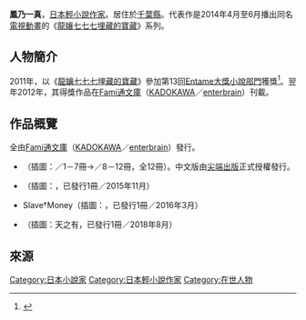 {{multiple issues|
{{Notability Unreferenced|time=2017-04-06T17:18:57+00:00}}
{{Primarysources|time=2017-04-06T17:18:57+00:00}}
}}
{{Infobox writer
| name = 鳳乃一真
| honorific_prefix = 
| honorific_suffix = 
| image = 
| image_size = 
| alt = 
| caption = 
| native_name = 
| native_name_lang = 
| kana = おおとりの かずま
| romaji = Ōtorino Kazuma
| zi = 
| hao = 
| pseudonym = 
| birth_name = 
| birth_date = 
| birth_place = 
| death_date = 
| death_place = 
| resting_place = 
| occupation = [[輕小說|輕小說作家]]
| language = [[日本語|日本語]]
| nationality = {{JPN}}
| ethnicity = 
| citizenship = 
| education = 
| alma_mater = 
| period = 2012年－
| genre = 
| subject =  
| movement = 
| notableworks = 《[[龍孃七七七埋藏的寶藏|龍孃七七七埋藏的寶藏]]》系列
| spouse = 
| partner = 
| children = 
| relatives = 
| awards = 第13回{{link-ja|娛樂大獎|えんため大賞}}
| signature = 
| signature_alt = 
| years_active = 
| module = 
| website = 
| portaldisp = 
}}
{{japanese|japanese=鳳乃 一真|kana=おおとりの かずま|romaji=Ōtorino Kazuma}}
{{小說}}
'''鳳乃一真'''，[[日本|日本]][[輕小說|輕小說作家]]。居住於[[千葉縣|千葉縣]]。代表作是2014年4月至6月播出同名[[電視動畫|電視動畫]]的《[[龍孃七七七埋藏的寶藏|龍孃七七七埋藏的寶藏]]》系列。

== 人物簡介 ==
2011年，以《[[龍孃七七七埋藏的寶藏|龍孃七七七埋藏的寶藏]]》參加第13回[[Entame大獎小說部門|Entame大獎小說部門]]獲獎<ref name="enter">{{Cite web|url=http://www.enterbrain.co.jp/entertainment/awards/13n.html|title=娛樂大獎|publisher=[[KADOKAWA|KADOKAWA]]／[[enterbrain|enterbrain]]|accessdate=2017-04-03|language=ja}}</ref>。翌年2012年，其得獎作品在[[Fami通文庫|Fami通文庫]]（[[KADOKAWA|KADOKAWA]]／[[enterbrain|enterbrain]]）刊載。

== 作品概覽 ==
全由[[Fami通文庫|Fami通文庫]]（[[KADOKAWA|KADOKAWA]]／[[enterbrain|enterbrain]]）發行。
* {{nihongo|[[龍孃七七七埋藏的寶藏|龍孃七七七埋藏的寶藏]]|龍ヶ嬢七々々の埋蔵金}}（插圖：{{link-ja|赤蘋果|赤りんご}}／1－7冊→{{lang|ja|[[逢坂望美|のん]]}}／8－12冊，全12冊）。中文版由[[尖端出版|尖端出版]]正式授權發行。
* {{nihongo|黑狼卿與天眼軍師|黒狼卿と天眼の軍師}}（插圖：{{link-ja|有馬儘|有馬侭}}，已發行1冊／2015年11月）
* Slave†Money（插圖：{{lang|ja|ノビタ}}，已發行1冊／2016年3月）
* {{lang|ja|最強案内人の俺が異世界美少女を操り、死にゲークリアに導くまで}}（插圖：天之有，已發行1冊／2018年8月）

== 來源 ==
{{reflist}}
{{writer-stub}}
{{DEFAULTSORT:Ohtorino Kazuma}}
[[Category:日本小說家|Category:日本小說家]]
[[Category:日本輕小說作家|Category:日本輕小說作家]]
[[Category:在世人物|Category:在世人物]]